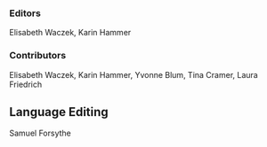 ### Editors

Elisabeth Waczek, Karin Hammer

### Contributors

Elisabeth Waczek, Karin Hammer, Yvonne Blum, Tina Cramer, Laura Friedrich

## Language Editing

Samuel Forsythe
